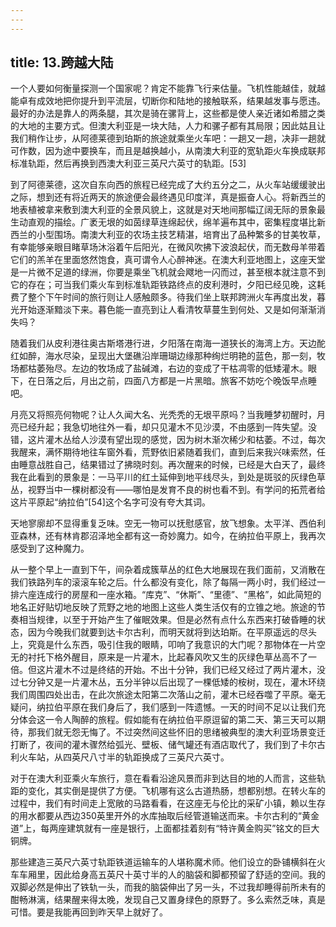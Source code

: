 ```yaml
---
---
---
```

title: 13.跨越大陆
---




一个人要如何衡量探测一个国家呢？肯定不能靠飞行来估量。飞机性能越佳，就越能卓有成效地把你提升到平流层，切断你和陆地的接触联系，结果越发事与愿违。最好的办法是靠人的两条腿，其次是骑在骡背上，这些都是使人亲近诸如希腊之类的大地的主要方式。但澳大利亚是一块大陆，人力和骡子都有其局限；因此姑且让我们稍作让步，从阿德莱德到珀斯的旅途就乘坐火车吧：一趟又一趟，决非一趟就可作数，因为途中要换车，而且是越换越小，从南澳大利亚的宽轨距火车换成联邦标准轨距，然后再换到西澳大利亚三英尺六英寸的轨距。[53]

到了阿德莱德，这次自东向西的旅程已经完成了大约五分之二，从火车站缓缓驶出之际，想到还有将近两天的旅途便会最终遇见印度洋，真是振奋人心。将新西兰的地表植被拿来敷到澳大利亚的全景风貌上，这就是对天地间那幅辽阔无际的景象最生动直观的描绘。广袤无垠的如茵绿草连绵起伏，绵羊遍布其中，密集程度堪比新西兰的小型围场。南澳大利亚的农场主技艺精湛，培育出了品种繁多的甘美牧草，有幸能够亲眼目睹草场沐浴着午后阳光，在微风吹拂下波浪起伏，而无数母羊带着它们的羔羊在里面悠然饱食，真可谓令人心醉神迷。在澳大利亚地图上，这座天堂是一片微不足道的绿洲，你要是乘坐飞机就会飕地一闪而过，甚至根本就注意不到它的存在；可当我们乘火车到标准轨距铁路终点的皮利港时，夕阳已经见晚，这耗费了整个下午时间的旅行则让人感触颇多。待我们坐上联邦跨洲火车再度出发，暮光开始逐渐黯淡下来。暮色能一直亮到让人看清牧草蔓生到何处、又是如何渐渐消失吗？

随着我们从皮利港往奥古斯塔港行进，夕阳落在南海一道狭长的海湾上方。天边酡红如醉，海水尽染，呈现出大堡礁沿岸珊瑚边缘那种绚烂明艳的蓝色，那一刻，牧场都枯萎殆尽。左边的牧场成了盐碱滩，右边的变成了干枯凋零的低矮灌木。眼下，在日落之后，月出之前，四面八方都是一片黑暗。旅客不妨吃个晚饭早点睡吧。

月亮又将照亮何物呢？让人久闻大名、光秃秃的无垠平原吗？当我睡梦初醒时，月亮已经升起；我急切地往外一看，却只见灌木不见沙漠，不由感到一阵失望。没错，这片灌木丛给人沙漠有望出现的感觉，因为树木渐次稀少和枯萎。不过，每次我醒来，满怀期待地往车窗外看，荒野依旧紧随着我们，直到后来我兴味索然，任由睡意战胜自己，结果错过了拂晓时刻。再次醒来的时候，已经是大白天了，最终我在此看到的景象是：一马平川的红土延伸到地平线尽头，到处是斑驳的灰绿色草丛，视野当中一棵树都没有——哪怕是发育不良的树也看不到。有学问的拓荒者给这片平原起“纳拉伯”[54]这个名字可没有夸大其词。

天地寥廓却不显得重复乏味。空无一物可以抚慰感官，放飞想象。太平洋、西伯利亚森林，还有林肯郡沼泽地全都有这一奇妙魔力。如今，在纳拉伯平原上，我再次感受到了这种魔力。

从一整个早上一直到下午，间杂着成簇草丛的红色大地展现在我们面前，又消散在我们铁路列车的滚滚车轮之后。什么都没有变化，除了每隔一两小时，我们经过一排六座连成行的房屋和一座水箱。“库克”、“休斯”、“里德”、“黑格”，如此简短的地名正好贴切地反映了荒野之地的地图上这些人类生活仅有的立锥之地。旅途的节奏相当规律，以至于开始产生了催眠效果。但是必然有点什么东西来打破昏睡的状态，因为今晚我们就要到达卡尔古利，而明天就将到达珀斯。在平原遥远的尽头上，究竟是什么东西，吸引住我的眼睛，叩响了我意识的大门呢？那物体在一片空无的衬托下格外醒目，原来是一片灌木，比起春风吹又生的灰绿色草丛高不了一倍。但这片灌木不过是终结的开始。不出十分钟，我们已经又经过了两片灌木，没过七分钟又是一片灌木丛，五分半钟以后出现了一棵低矮的桉树，现在，灌木环绕我们周围四处出击，在此次旅途太阳第二次落山之前，灌木已经吞噬了平原。毫无疑问，纳拉伯平原在我们身后了，我们感到一阵遗憾。一天的时间不足以让我们充分体会这一令人陶醉的旅程。假如能有在纳拉伯平原逗留的第二天、第三天可以期待，那我们就无怨无悔了。不过突然间这些怀旧的思绪被典型的澳大利亚场景变迁打断了，夜间的灌木骤然给弧光、壁板、储气罐还有酒店取代了，我们到了卡尔古利火车站，从四英尺八寸半的轨距换成了三英尺六英寸。

对于在澳大利亚乘火车旅行，意在看看沿途风景而非到达目的地的人而言，这些轨距的变化，其实倒是提供了方便。飞机哪有这么古道热肠，想都别想。在转火车的过程中，我们有时间走上宽敞的马路看看，在这座无与伦比的采矿小镇，赖以生存的用水都要从西边350英里开外的水库抽取后经管道输送而来。卡尔古利的“黄金道”上，每两座建筑就有一座是银行，上面都挂着刻有“特许黄金购买”铭文的巨大铜牌。

那些建造三英尺六英寸轨距铁道运输车的人堪称魔术师。他们设立的卧铺横斜在火车车厢里，因此给身高五英尺十英寸半的人的脑袋和脚都预留了舒适的空间。我的双脚必然是伸出了铁轨一头，而我的脑袋伸出了另一头，不过我却睡得前所未有的酣畅淋漓，结果醒来得太晚，发现自己又置身绿色的原野了。多么索然乏味，真是可惜。要是我能再回到昨天早上就好了。